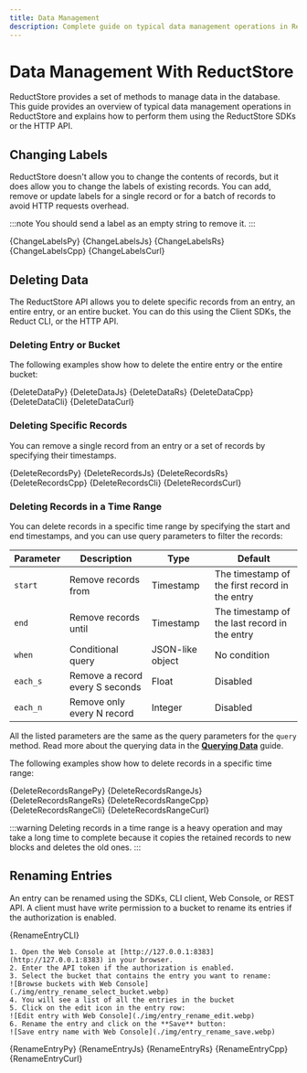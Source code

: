 ```yaml
---
title: Data Management
description: Complete guide on typical data management operations in ReductStore.
---
```



<head>
  <link
    rel="canonical"
    href="https://www.reduct.store/docs/guides/data-management"
  />
</head>

# Data Management With ReductStore

ReductStore provides a set of methods to manage data in the database. This guide provides an overview of typical data management operations in ReductStore and explains how to perform them using the ReductStore SDKs or the HTTP API.

## Changing Labels

ReductStore doesn't allow you to change the contents of records, but it does allow you to change the labels of existing records.
You can add, remove or update labels for a single record or for a batch of records to avoid HTTP requests overhead.

:::note
You should send a label as an empty string to remove it.
:::


<Tabs>
  <TabItem value="Python">
    <CodeBlock language="python">{ChangeLabelsPy}</CodeBlock>
  </TabItem>
  <TabItem value="JavaScript">
    <CodeBlock language="javascript">{ChangeLabelsJs}</CodeBlock>
  </TabItem>
  <TabItem value="Rust">
    <CodeBlock language="rust">{ChangeLabelsRs}</CodeBlock>
  </TabItem>
  <TabItem value="C++">
    <CodeBlock language="cpp">{ChangeLabelsCpp}</CodeBlock>
  </TabItem>
  <TabItem value="cURL">
    <CodeBlock language="bash">{ChangeLabelsCurl}</CodeBlock>
  </TabItem>
</Tabs>

## Deleting Data

The ReductStore API allows you to delete specific records from an entry, an entire entry, or an entire bucket.
You can do this using the Client SDKs, the Reduct CLI, or the HTTP API.

### Deleting Entry or Bucket

The following examples show how to delete the entire entry or the entire bucket:


<Tabs>
  <TabItem value="Python">
    <CodeBlock language="python">{DeleteDataPy}</CodeBlock>
  </TabItem>
  <TabItem value="JavaScript">
    <CodeBlock language="javascript">{DeleteDataJs}</CodeBlock>
  </TabItem>
  <TabItem value="Rust">
    <CodeBlock language="rust">{DeleteDataRs}</CodeBlock>
  </TabItem>
  <TabItem value="C++">
    <CodeBlock language="cpp">{DeleteDataCpp}</CodeBlock>
  </TabItem>
  <TabItem value="CLI">
    <CodeBlock language="bash">{DeleteDataCli}</CodeBlock>
  </TabItem>
  <TabItem value="cURL">
    <CodeBlock language="bash">{DeleteDataCurl}</CodeBlock>
  </TabItem>
</Tabs>

### Deleting Specific Records

You can remove a single record from an entry or a set of records by specifying their timestamps.


<Tabs>
  <TabItem value="Python">
    <CodeBlock language="python">{DeleteRecordsPy}</CodeBlock>
  </TabItem>
  <TabItem value="JavaScript">
    <CodeBlock language="javascript">{DeleteRecordsJs}</CodeBlock>
  </TabItem>
  <TabItem value="Rust">
    <CodeBlock language="rust">{DeleteRecordsRs}</CodeBlock>
  </TabItem>
  <TabItem value="C++">
    <CodeBlock language="cpp">{DeleteRecordsCpp}</CodeBlock>
  </TabItem>
  <TabItem value="CLI">
    <CodeBlock language="bash">{DeleteRecordsCli}</CodeBlock>
  </TabItem>
  <TabItem value="cURL">
    <CodeBlock language="bash">{DeleteRecordsCurl}</CodeBlock>
  </TabItem>
</Tabs>

### Deleting Records in a Time Range

You can delete records in a specific time range by specifying the start and end timestamps, and you can use query parameters to filter the records:

| Parameter | Description                     | Type             | Default                                        |
| --------- | ------------------------------- | ---------------- | ---------------------------------------------- |
| `start`   | Remove records from             | Timestamp        | The timestamp of the first record in the entry |
| `end`     | Remove records until            | Timestamp        | The timestamp of the last record in the entry  |
| `when`    | Conditional query               | JSON-like object | No condition                                   |
| `each_s`  | Remove a record every S seconds | Float            | Disabled                                       |
| `each_n`  | Remove only every N record      | Integer          | Disabled                                       |

All the listed parameters are the same as the query parameters for the `query` method. Read more about the querying data in the **[Querying Data](/docs/guides/data-querying.mdx#filter-parameters)** guide.

The following examples show how to delete records in a specific time range:


<Tabs>
  <TabItem value="Python">
    <CodeBlock language="python">{DeleteRecordsRangePy}</CodeBlock>
  </TabItem>
  <TabItem value="JavaScript">
    <CodeBlock language="javascript">{DeleteRecordsRangeJs}</CodeBlock>
  </TabItem>
  <TabItem value="Rust">
    <CodeBlock language="rust">{DeleteRecordsRangeRs}</CodeBlock>
  </TabItem>
  <TabItem value="C++">
    <CodeBlock language="cpp">{DeleteRecordsRangeCpp}</CodeBlock>
  </TabItem>
  <TabItem value="CLI">
    <CodeBlock language="bash">{DeleteRecordsRangeCli}</CodeBlock>
  </TabItem>
  <TabItem value="cURL">
    <CodeBlock language="bash">{DeleteRecordsRangeCurl}</CodeBlock>
  </TabItem>
</Tabs>

:::warning
Deleting records in a time range is a heavy operation and may take a long time to complete because it copies the retained records to new blocks and deletes the old ones.
:::

## Renaming Entries

An entry can be renamed using the SDKs, CLI client, Web Console, or REST API. A client must have write permission to a bucket to rename its entries if the authorization is enabled.


<Tabs>
  <TabItem value="CLI">
    <CodeBlock language="shell">{RenameEntryCLI}</CodeBlock>
  </TabItem>

  <TabItem value="Web Console">

    1. Open the Web Console at [http://127.0.0.1:8383](http://127.0.0.1:8383) in your browser.
    2. Enter the API token if the authorization is enabled.
    3. Select the bucket that contains the entry you want to rename:
    ![Browse buckets with Web Console](./img/entry_rename_select_bucket.webp)
    4. You will see a list of all the entries in the bucket
    5. Click on the edit icon in the entry row:
    ![Edit entry with Web Console](./img/entry_rename_edit.webp)
    6. Rename the entry and click on the **Save** button:
    ![Save entry name with Web Console](./img/entry_rename_save.webp)

  </TabItem>

  <TabItem value="Python">
    <CodeBlock language="python">{RenameEntryPy}</CodeBlock>
  </TabItem>
  <TabItem value="JavaScript">
    <CodeBlock language="javascript">{RenameEntryJs}</CodeBlock>
  </TabItem>
  <TabItem value="Rust">
    <CodeBlock language="rust">{RenameEntryRs}</CodeBlock>
  </TabItem>
  <TabItem value="C++">
    <CodeBlock language="cpp">{RenameEntryCpp}</CodeBlock>
  </TabItem>
  <TabItem value="cURL">
    <CodeBlock language="bash">{RenameEntryCurl}</CodeBlock>
  </TabItem>
</Tabs>
